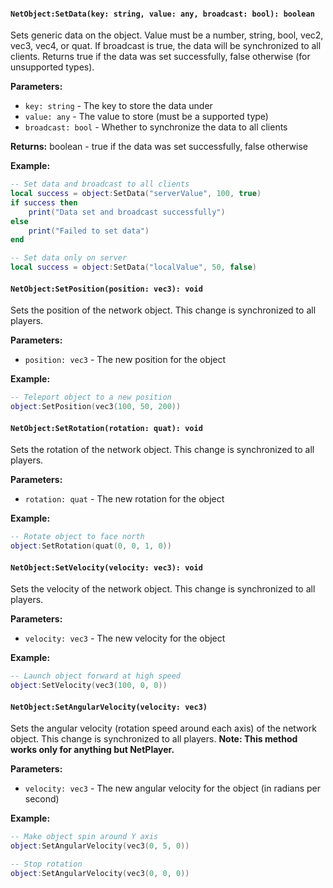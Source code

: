 
<Inherited from="NetObject" href="/shared-api/netobjects/netobject">
  <NetObjectBase />
</Inherited>

#### `NetObject:SetData(key: string, value: any, broadcast: bool): boolean`

Sets generic data on the object. Value must be a number, string, bool, vec2, vec3, vec4, or quat. If broadcast is true, the data will be synchronized to all clients. Returns true if the data was set successfully, false otherwise (for unsupported types).

**Parameters:**
- `key: string` - The key to store the data under
- `value: any` - The value to store (must be a supported type)
- `broadcast: bool` - Whether to synchronize the data to all clients

**Returns:** boolean - true if the data was set successfully, false otherwise

**Example:**
```lua
-- Set data and broadcast to all clients
local success = object:SetData("serverValue", 100, true)
if success then
    print("Data set and broadcast successfully")
else
    print("Failed to set data")
end

-- Set data only on server
local success = object:SetData("localValue", 50, false)
```


#### `NetObject:SetPosition(position: vec3): void`

Sets the position of the network object. This change is synchronized to all players.

**Parameters:**
- `position: vec3` - The new position for the object

**Example:**
```lua
-- Teleport object to a new position
object:SetPosition(vec3(100, 50, 200))
```

#### `NetObject:SetRotation(rotation: quat): void`

Sets the rotation of the network object. This change is synchronized to all players.

**Parameters:**
- `rotation: quat` - The new rotation for the object

**Example:**
```lua
-- Rotate object to face north
object:SetRotation(quat(0, 0, 1, 0))
```

#### `NetObject:SetVelocity(velocity: vec3): void`

Sets the velocity of the network object. This change is synchronized to all players.

**Parameters:**
- `velocity: vec3` - The new velocity for the object

**Example:**
```lua
-- Launch object forward at high speed
object:SetVelocity(vec3(100, 0, 0))
```

#### `NetObject:SetAngularVelocity(velocity: vec3)`

Sets the angular velocity (rotation speed around each axis) of the network object. This change is synchronized to all players. **Note: This method works only for anything but NetPlayer.**

**Parameters:**
- `velocity: vec3` - The new angular velocity for the object (in radians per second)

**Example:**
```lua
-- Make object spin around Y axis
object:SetAngularVelocity(vec3(0, 5, 0))

-- Stop rotation
object:SetAngularVelocity(vec3(0, 0, 0))
```


